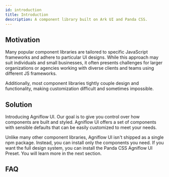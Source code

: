 ```yaml
---
id: introduction
title: Introduction
description: A component library built on Ark UI and Panda CSS.
---
```


## Motivation

Many popular component libraries are tailored to specific JavaScript frameworks and adhere to particular UI designs. While this approach may suit individuals and small businesses, it often presents challenges for larger organizations or agencies working with diverse clients and teams using different JS frameworks.

Additionally, most component libraries tightly couple design and functionality, making customization difficult and sometimes impossible.

## Solution

Introducing Agniflow UI. Our goal is to give you control over how components are built and styled. Agniflow UI offers a set of components with sensible defaults that can be easily customized to meet your needs.

Unlike many other component libraries, Agniflow UI isn't shipped as a single npm package. Instead, you can install only the components you need. If you want the full design system, you can install the Panda CSS Agniflow UI Preset. You will learn more in the next section.

## FAQ

<Faq />
